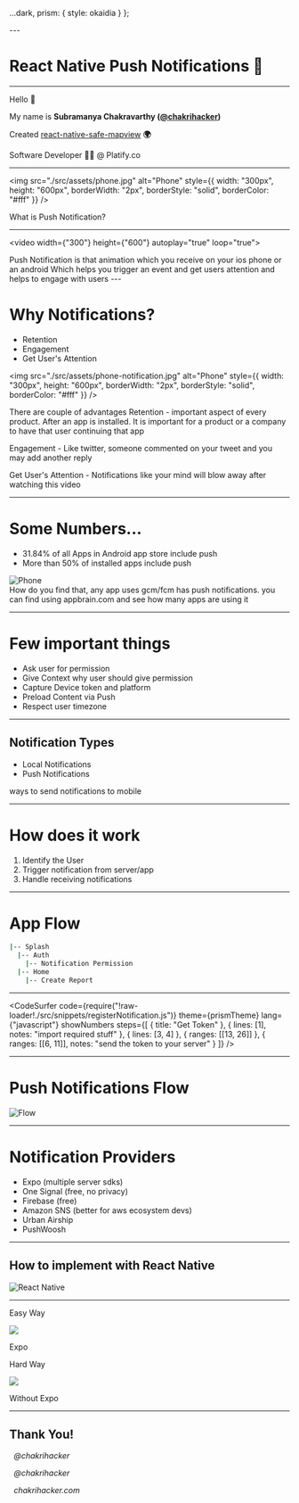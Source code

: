 
  ...dark,
  prism: {
    style: okaidia
  }
};

<Head>
  <title>React native Notifications</title>
  <link rel="stylesheet" href="https://use.fontawesome.com/releases/v5.5.0/css/all.css" crossorigin="anonymous" />
</Head>
---

# React Native Push Notifications 🎡

---

Hello 👋

My name is **Subramanya Chakravarthy ([@chakrihacker](https://twitter.com/chakrihacker))**

Created [react-native-safe-mapview](https://github.com/chakrihacker/react-native-safe-mapview) **🌍**

Software Developer **👨‍💻** @ Platify.co

---

<img
  src="./src/assets/phone.jpg"
  alt="Phone"
  style={{
    width: "300px",
    height: "600px",
    borderWidth: "2px",
    borderStyle: "solid",
    borderColor: "#fff"
  }}
/>

<Notes>What is Push Notification?</Notes>

---

<video width={"300"} height={"600"} autoplay="true" loop="true">
  <source src="./src/assets/notification.mp4" type="video/mp4" />
</video>

<Notes>
  Push Notification is that animation which you receive on your ios phone or an
  android Which helps you trigger an event and get users attention and helps to
  engage with users
</Notes>
---

# Why Notifications?

<div style={{display: "flex", alignItems: "center", justifyContent: "space-between"}}>
  <ul style={{textAlign: "left", fontSize: "50px"}}>
    <Appear>
      <li>Retention</li>
      <li>Engagement</li>
      <li>Get User's Attention</li>
    </Appear>
  </ul>

  <img
    src="./src/assets/phone-notification.jpg"
    alt="Phone"
    style={{
      width: "300px",
      height: "600px",
      borderWidth: "2px",
      borderStyle: "solid",
      borderColor: "#fff"
    }}
  />
</div>

<Notes>
  There are couple of advantages
  Retention - important aspect of every product. After an app is installed. It is important for a product or a company
  to have that user continuing that app  
  
  Engagement - Like twitter, someone commented on your tweet and you may add another reply

Get User's Attention - Notifications like your mind will blow away after watching this video

</Notes>

---

<div style={{ display: "flex", justifyContent: "space-around" }}>
  <div
    style={{
      display: "flex",
      alignItems: "flex-start",
      flexDirection: "column",
      justifyContent: "start"
    }}
  >
    <h1>Some Numbers...</h1>
    <ul style={{ textAlign: "left", fontSize: "50px" }}>
      <Appear>
        <li>31.84% of all Apps in Android app store include push</li>
        <li>More than 50% of installed apps include push</li>
      </Appear>
    </ul>
  </div>
  <img
    src="./src/assets/phone-notification.jpg"
    alt="Phone"
    style={{
      width: "300px",
      height: "600px",
      borderWidth: "2px",
      borderStyle: "solid",
      borderColor: "#fff"
    }}
  />
</div>

<Notes>
  How do you find that, any app uses gcm/fcm has push notifications. you can find using appbrain.com and see how many 
  apps are using it

</Notes>

---

# Few important things

<ul style={{ textAlign: "left", fontSize: "50px" }}>
  <Appear>
    <li>Ask user for permission</li>
    <li>Give Context why user should give permission</li>
    <li>Capture Device token and platform</li>
    <li>Preload Content via Push</li>
    <li>Respect user timezone</li>
  </Appear>
</ul>

---

## Notification Types

<ul style={{ fontSize: "50px" }}>
  <Appear>
    <li>Local Notifications</li>
    <li>Push Notifications</li>
  </Appear>
</ul>

<Notes>ways to send notifications to mobile</Notes>

---

# How does it work

1. Identify the User
2. Trigger notification from server/app
3. Handle receiving notifications

---

# App Flow

```bash
|-- Splash
  |-- Auth
    |-- Notification Permission
  |-- Home
    |-- Create Report
```

---

<CodeSurfer
  code={require("!raw-loader!./src/snippets/registerNotification.js")}
  theme={prismTheme}
  lang={"javascript"}
  showNumbers
  steps={[
    { title: "Get Token" },
    { lines: [1], notes: "import required stuff" },
    { lines: [3, 4] },
    { ranges: [[13, 26]] },
    { ranges: [[6, 11]], notes: "send the token to your server" }
  ]}
/>

---

# Push Notifications Flow

![Flow](./src/assets/push-notifications-flow.png)

---

# Notification Providers

<ul style={{ fontSize: "50px", textAlign: "left" }}>
  <Appear>
    <li>Expo (multiple server sdks)</li>
    <li>One Signal (free, no privacy)</li>
    <li>Firebase (free)</li>
    <li>Amazon SNS (better for aws ecosystem devs)</li>
    <li>Urban Airship</li>
    <li>PushWoosh</li>
  </Appear>
</ul>

---


## How to implement with React Native

![React Native](./src/assets/react-native.png)

---

<div
  style={{
    display: "flex",
    width: "100vw",
    height: "100vh"
  }}
>
  <div
    style={{
      backgroundColor: "#005DC7",
      flexDirection: "column",
      padding: "20px",
      display: "flex",
      flex: 1,
      alignItems: "center",
      justifyContent: "center"
    }}
  >
    <p>Easy Way</p>
    <img
      src={"./src/assets/expo.jpg"}
      style={{ width: "250px", height: "250px" }}
    />
    <p>Expo</p>
  </div>
  <div
    style={{
      backgroundColor: "#fff",
      color: "#000",
      padding: "20px",
      display: "flex",
      flex: 1,
      flexDirection: "column",
      alignItems: "center",
      justifyContent: "center"
    }}
  >
    <p>Hard Way</p>
    <img
      src={"./src/assets/react-native.png"}
      style={{ width: "250px", height: "250px" }}
    />
    <p>Without Expo</p>
  </div>
</div>

---

<div>
  <h2>Thank You!</h2>
  <div style={{ textAlign: "left" }}>
    <p>
      <i class="fab fa-twitter" style={{ color: "#1DA1F2" }} />
      &nbsp;
      <span>@chakrihacker</span>
    </p>
    <p>
      <i class="fab fa-github" style={{ color: "#fff" }} />
      &nbsp;
      <span>@chakrihacker</span>
    </p>
    <p>
      <i class="fas fa-link" style={{ color: "#fff" }} />
      &nbsp;
      <span>chakrihacker.com</span>
    </p>
  </div>
</div>
